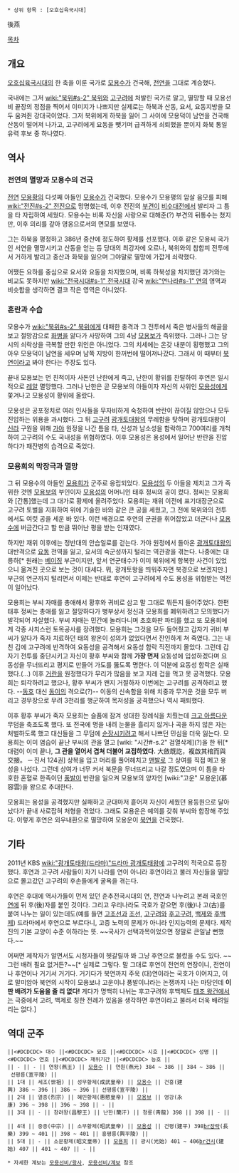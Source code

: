  * 상위 항목 : [오호십육국시대]

後燕

[[목차]]

== 개요 ==
[[오호십육국시대]]의 한 축을 이룬 국가로 [[모용수]]가 건국해, [[전연]]을 그대로 계승했다.

국내에는 그저 [[wiki:"북위#s-2" 북위]]와 [[고구려]]에 처발린 국가로 알고, 멸망할 때 모용선비 끝장의 정점을 찍어서 이미지가 나쁘지만 실제로는 하북과 산동, 요서, 요동지방을 모두 움켜쥔 강대국이었다. 그저 북위에게 하북을 잃어 그 사이에 모용덕이 남연을 건국해 산동이 떨어져 나가고, 고구려에게 요동을 뺏기며 급격하게 쇠퇴했을 뿐이지 화북 통일 유력 후보 중 하나였다.

== 역사 ==
=== 전연의 멸망과 모용수의 건국 ===
[[전연]] [[모용황]]의 다섯째 아들인 [[모용수]]가 건국했다. 모용수가 모용평의 암살 음모를 피해 [[wiki:"전진#s-2" 전진]]으로 망명했는데, 이후 전진의 [[부견]]이 [[비수대전]]에서 발리자 그 틈을 타 자립하여 세웠다. 모용수는 비록 자신을 사랑으로 대해준(?) 부견의 뒤통수는 쳤지만, 이후 의리를 갚아 영웅으로서의 면모를 보였다.

그는 하북을 평정하고 386년 중산에 정도하여 황제를 선포했다. 이후 같은 모용씨 국가인 서연을 멸망시키고 산동을 얻는 등 당대의 최강자에 오르나, 북위와의 참합피 전투에서 거하게 발리고 중산과 화북을 잃으며 그야말로 멸망에 가깝게 쇠락했다.

어쨌든 요하를 중심으로 요서와 요동을 차지했으며, 비록 하북성을 차지했던 과거와는 비교도 못하지만 [[wiki:"전국시대#s-1" 전국시대]] 강국 [[wiki:"연나라#s-1" 연]]의 영역과 비슷함을 생각하면 결코 작은 영역은 아니었다.

=== 혼란과 수습 ===
모용수가 [[wiki:"북위#s-2" 북위]]에게 대패한 충격과 그 전투에서 죽은 병사들의 해골을 보고 절망감으로 [[화병]]을 앓다가 사망하여 그의 4남 [[모용보]]가 즉위했다. 그러나 그는 당시의 쇠락상을 극복할 만한 위인은 아니었다. 그의 치세에는 온갖 내분이 횡행했고 그의 아우 모용덕이 남연을 세우며 남쪽 지방이 한꺼번에 떨어져나갔다. 그래서 이 때부터 [[북연]]이라고 봐야 한다는 주장도 있다.

끝내 모용보는 먼 친척이자 사돈인 난한에게 죽고, 난한이 황위를 찬탈하여 후연은 일시적으로 [[레알]] 멸망했다. 그러나 난한은 곧 모용보의 아들이자 자신의 사위인 [[모용성]]에게 쫓겨나고 모용성이 황위에 올랐다. 

모용성은 공포정치로 여러 인사들을 무자비하게 숙청하여 반란이 끊이질 않았으나 모두 진압하는 위용을 과시했다. 그 뒤 [[고구려]] [[광개토대왕]]의 무례함을 탓하며 광개토대왕이 [[신라]] 구원을 위해 [[가야]] 원정을 나간 틈을 타, 신성과 남소성을 함락하고 700여리를 개척하여 고구려의 수도 국내성을 위협하였다. 이후 모용성은 용성에서 일어난 반란을 진압하다가 패잔병의 습격으로 죽었다. 

=== 모용희의 막장극과 멸망 ===
그 뒤 모용수의 아들인 [[모용희]]가 군주로 옹립되었다. [[모용성]]의 두 아들을 제치고 그가 즉위한 것엔 [[모용보]]의 부인이자 [[모용성]]의 어머니인 태후 정씨의 공이 컸다. 정씨는 모용희와 [간통]했는데 그 대가로 황제에 올려주었다. 모용희는 재위 이전에 표기대장군으로 고구려 토벌을 지휘하여 위에 기술한 바와 같은 큰 공을 세웠고, 그 전에 북위와의 전투에서도 여럿 공을 세운 바 있다. 이런 배경으로 후연의 군권을 휘어잡았고 더군다나 [[모용수]]에 버금간다고 할 만큼 뛰어난 평을 받는 인재였다.

하지만 재위 이후에는 정반대의 안습일로를 걷는다. 가야 원정에서 돌아온 [[광개토대왕]]의 대반격으로 [[요동]] 전역을 잃고, 요서의 숙군성까지 털리는 역관광을 겪는다. 나중에는 대릉하[* 원래는 [[베이징]] 부근이지만, 앞서 연군태수가 이미 북위에게 항복한 사건이 있었으니 옮겨진 곳으로 보는 것이 대세다. 뭐, 광개토왕을 띄워주자면 북경으로 보겠지만.] 부근의 연군까지 털리면서 이제는 반대로 후연이 고구려에게 수도 용성을 위협받는 역전이 일어났다. 

모용희는 부씨 자매를 총애해서 황후와 귀비로 삼고 말 그대로 뭐든지 들어주었다. 한편 태후 정씨는 총애를 잃고 절망하다가 병부상서 정신과 모용희를 폐위하려고 모의했다가 발각되어 자살했다. 부씨 자매는 민간에 놀러다니며 초호화판 파티를 했고 또 모용희에게 각종 사치스런 토목공사를 장려했다. 모용희는 그것을 모두 들어줬고 갑자기 귀비 부씨가 앓다가 죽자 치료하던 태의 왕온이 성의가 없었다면서 잔인하게 쳐 죽였다. 그는 내친 김에 고구려에 반격하여 요동성을 공격해서 요동성 함락 직전까지 몰았다. 그런데 갑자기 전투를 중단시키고 자신이 황후 부씨와 함께 '''가장 먼저''' 요동성에 입성하겠다며 요동성을 무너뜨리고 평지로 만들어 가도를 뚫도록 명한다. 이 덕분에 요동성 함락은 실패했다.(...) 이후 [[거란]]을 원정했다가 무리가 많음을 보고 지레 겁을 먹고 못 공격했다. 모용희는 퇴각하려고 했으나, 황후 부씨가 왠지 거절하자 이번에는 고구려를 공격하려고 했다. --[[동호]] 대신 [[동이]]의 격으로(?)-- 이동의 신속함을 위해 치중과 무거운 것을 모두 버리고 경무장으로 무려 3천리를 행군하여 목저성을 공격했으나 역시 패퇴했다.

이후 황후 부씨가 죽자 모용희는 슬픔에 잠겨 성대한 장례식을 치뤘는데 [[크고 아름다운]] 무덤을 축조도록 했다. 또 전국에 명을 내려 눈물을 흘리지 않거나 곡을 하지 않은 자는 처벌하도록 했고 대신들을 그 무덤에 [[순장]]시키려고 해서 나쁘던 민심을 더욱 잃는다. 모용희는 이미 염습이 끝난 부씨의 관을 열고 [wiki: "시간#-s.2" 검열삭제](?)을 한 뒤[* 대렴이 이미 끝나, '''그 관을 열어서 겹쳐 더불어 교접하였다.''' 大斂既訖，複啟其棺而與交接。 ─ 진서 124권] 상복을 입고 머리를 풀어헤치고 [[맨발]]로 그 상여를 직접 메고 용성을 나섰다. 그런데 상여가 너무 커서 북문을 무너뜨리고 나갈 정도였으며 이 틈을 타 호한 혼혈로 한족이던 [[풍발]]이 반란을 일으켜 모용보의 양자인 [wiki:"고운" 모용운](慕容雲)을 왕으로 추대한다.

모용희는 용성을 공격했지만 실패하고 군대마저 흩어져 자신이 세웠던 용등원으로 달아났다가 끝내 사로잡혀 처형을 겪었다. 그래도 모용운은 예의를 갖춰 부씨와 합장해 주었다. 이렇게 후연은 외우내환으로 멸망하여 모용운이 [[북연]]을 건국했다.

== 기타 ==
2011년 KBS [[wiki:"광개토태왕(드라마)"드라마 광개토태왕]]에 고구려의 적국으로 등장했다. 후연과 고구려 사람들이 자기 나라를 연이 아니라 후연이라고 불러 자신들을 멸망으로 몰고갔던 고구려의 후손들에게 굴욕을 겪는다.

후연은 후대에 역사가들이 먼저 있던 춘추전국시대의 연, 전연과 나누려고 본래 국호인 [[연]]에 뒤 후(後)자를 붙인 것이다. 그리고 우리나라도 국호가 같으면 후(後)나 고(古)를 붙여 나누는 일이 있는데도(예를 들면 [[고조선]]과 [[조선]], [[고구려]]와 [[후고구려]], [[백제]]와 [[후백제]]) 드라마에서 후연으로 부르다니, 고증 노력의 문제가 아니라 인지능력의 문제다. 제작진의 기본 교양이 수준 이하라는 뜻. ~~국사가 선택과목이었으면 정말로 큰일날 뻔했다.~~

어쩌면 제작자가 알면서도 시청자들이 헷갈릴까 봐 그냥 후연으로 불렀을 수도 있다. ~~그런 배려 필요 없거든?~~[* 실제로 그렇다. 말 그대로 후연이 전연의 연장이니, 전연이나 후연이나 거기서 거기다. 거기다가 북연까지 주욱 (대)연이라는 국호가 이어지고, 이로 말미암아 북연의 시작이 모용보냐 고운이냐 풍발이냐라는 논쟁까지 나는 마당인데 '''이딴 배려가 도움을 줄 리 없다!''' 게다가 명백히 나뉘는 후고구려와 후백제도 [[태조 왕건]]에서는 극중에서 고려, 백제로 칭한 전례가 있음을 생각하면 후연이라고 불러서 더욱 배려일 리는 없다.]

== 역대 군주 ==
 ||<#DCDCDC> 대수 ||<#DCDCDC> 묘호 ||<#DCDCDC> 시호 ||<#DCDCDC> 성명 ||<#DCDCDC> 연호 ||<#DCDCDC> 재위기간 ||<#DCDCDC> 능호 || 
 || - || - || 연왕(燕王) || [[모용수]] || 연원(燕元) 384 ~ 386 || 384 ~ 386 || 선평릉(宣平陵) || 
 || 1대 || 세조(世祖) || 성무황제(成武皇帝) || [[모용수]] || 건흥(建興) 386 ~ 396 || 386 ~ 396 || 선평릉(宣平陵) || 
 || 2대 || 열종(烈宗) || 혜민황제(惠愍皇帝) || [[모용보]] || 영강(永康) 396 ~ 398 || 396 ~ 398 || - || 
 || 3대 || - || 창려왕(昌黎王) || 난한(蘭汗) || 청룡(靑龍) 398 || 398 || - || 
 || 4대 || 중종(中宗) || 소무황제(昭武皇帝) || [[모용성]] || 건평(建平) 398[[br]]장락(長樂) 399 ~ 401 || 398 ~ 401 || 흥평릉(興平陵) || 
 || 5대 || - || 소문황제(昭文皇帝) || [[모용희]] || 광시(光始) 401 ~ 406[[br]]건시(建始) 407 || 401 ~ 407 || - || 

 * 자세한 계보는 [[모용선비/왕사]], [[모용선비/계보]] 참조
